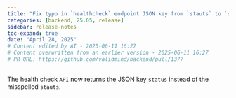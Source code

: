 ```yaml
---
title: "Fix typo in `healthcheck` endpoint JSON key from `stauts` to `status` (#1377)"
categories: [backend, 25.05, release]
sidebar: release-notes
toc-expand: true
date: "April 28, 2025"
# Content edited by AI - 2025-06-11 16:27
# Content overwritten from an earlier version - 2025-06-11 16:27
# PR URL: https://github.com/validmind/backend/pull/1377
---
```


The health check `API` now returns the JSON key `status` instead of the misspelled `stauts`.

<!--- VALIDATION SUMMARY
Content Type: title
Validation Status: CHECK
Attempts: 7
Last Validation: 2025-06-11 16:10:47
Reedit Available: Yes
--->
